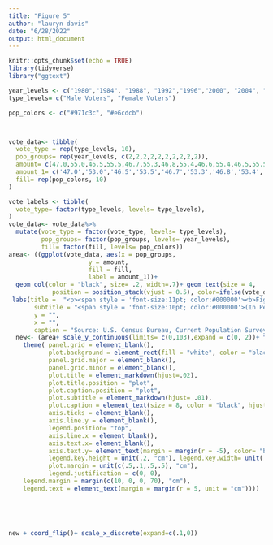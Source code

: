 ```yaml
---
title: "Figure 5"
author: "lauryn davis"
date: "6/28/2022"
output: html_document
---
```


```r
knitr::opts_chunk$set(echo = TRUE)
library(tidyverse)
library("ggtext")

```

```r
year_levels <- c("1980","1984", "1988", "1992","1996","2000", "2004", "2008", "2012","2016")
type_levels= c("Male Voters", "Female Voters")

pop_colors <- c("#971c3c", "#e6cdcb")



vote_data<- tibble(
  vote_type = rep(type_levels, 10),
  pop_groups= rep(year_levels, c(2,2,2,2,2,2,2,2,2,2)),
  amount= c(47.0,55.0,46.5,55.5,46.7,55.3,46.8,55.4,46.6,55.4,46.5,55.5,46.5,55.5,46.3,55.7,46.3,55.7,46.4,55.6),
  amount_1= c('47.0','53.0','46.5','53.5','46.7','53.3','46.8','53.4','46.6','53.4','46.5','53.5','46.5', '53.5','46.3','53.7','46.3','53.7','46.4','53.6'),
  fill= rep(pop_colors, 10)
)

vote_labels <- tibble(
  vote_type= factor(type_levels, levels= type_levels),
)
vote_data<- vote_data%>%
  mutate(vote_type = factor(vote_type, levels= type_levels),
         pop_groups= factor(pop_groups, levels= year_levels),
         fill= factor(fill, levels= pop_colors))
area<- ((ggplot(vote_data, aes(x = pop_groups, 
                      y = amount, 
                      fill = fill, 
                      label = amount_1))+
  geom_col(color = "black", size= .2, width=.7)+ geom_text(size = 4, 
            position = position_stack(vjust = 0.5), color=ifelse(vote_data$vote_type=="Female Voters", 'black', 'white'))) +
 labs(title =  "<p><span style = 'font-size:11pt; color:#000000'><b>Figure 5.</span></p><p><span style = 'font-size:12pt; color:#a21e3c'><b>Composition of American Voters by Age: Presidential Elections, 1980-2016</span></p>",
       subtitle = "<span style = 'font-size:10pt; color:#000000'>(In Percent).</span>",
       y = "",
       x = "",
       caption = "Source: U.S. Census Bureau, Current Population Survey, November 1980-2016.") + scale_fill_manual(labels= type_levels, values= pop_colors, name = "", guide= guide_legend(reverse=TRUE)))
  new<- (area+ scale_y_continuous(limits= c(0,103),expand = c(0, 2))+ theme_classic()+
    theme( panel.grid = element_blank(),
           plot.background = element_rect(fill = "white", color = "black"),
           panel.grid.major = element_blank(),
           panel.grid.minor = element_blank(),
           plot.title = element_markdown(hjust=.02),
           plot.title.position = "plot",
           plot.caption.position = "plot",
           plot.subtitle = element_markdown(hjust= .01), 
           plot.caption = element_text(size = 8, color = "black", hjust = 0),
           axis.ticks = element_blank(),
           axis.line.y = element_blank(),
           legend.position= "top",
           axis.line.x = element_blank(),
           axis.text.x= element_blank(),
           axis.text.y= element_text(margin = margin(r = -5), color= "black", size=12),
           legend.key.height = unit(.2, "cm"), legend.key.width= unit(.9, "cm"),
           plot.margin = unit(c(.5,.1,.5,.5), "cm"),
           legend.justification = c(0, 0),
    legend.margin = margin(c(10, 0, 0, 70), "cm"),
    legend.text = element_text(margin = margin(r = 5, unit = "cm"))))
  
  
     
      

new + coord_flip()+ scale_x_discrete(expand=c(.1,0))


```